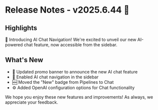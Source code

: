 # Release Notes - v2025.6.44 🚀

## Highlights

🤖 Introducing AI Chat Navigation! We're excited to unveil our new AI-powered chat feature, now accessible from the sidebar.

## What's New

- 📢 Updated promo banner to announce the new AI chat feature
- 🧠 Enabled AI chat navigation in the sidebar
- 🆕 Moved the "New" badge from Pipelines to Chat
- ⚙️ Added OpenAI configuration options for Chat functionality

We hope you enjoy these new features and improvements! As always, we appreciate your feedback.
